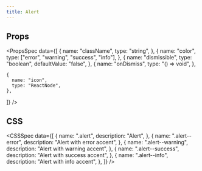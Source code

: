 ```yaml
---
title: Alert
---
```


<Preview name="Alert" />

## Props

<PropsSpec
  data={[
    {
      name: "className",
      type: "string",
    },
    {
      name: "color",
      type: ["error", "warning", "success", "info"],
    },
    {
      name: "dismissible",
      type: "boolean",
      defaultValue: "false",
    },
    {
      name: "onDismiss",
      type: "() => void",
    },

    {
      name: "icon",
      type: "ReactNode",
    },

]}
/>

## CSS

<CSSSpec
  data={[
    {
      name: ".alert",
      description: "Alert",
    },
    {
      name: ".alert--error",
      description: "Alert with error accent",
    },
    {
      name: ".alert--warning",
      description: "Alert with warning accent",
    },
    {
      name: ".alert--success",
      description: "Alert with success accent",
    },
    {
      name: ".alert--info",
      description: "Alert with info accent",
    },
  ]}
/>
